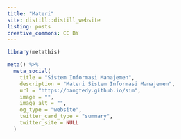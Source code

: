 ```yaml
---
title: "Materi"
site: distill::distill_website
listing: posts
creative_commons: CC BY
---
```


```r
library(metathis)

meta() %>%
  meta_social(
    title = "Sistem Informasi Manajemen",
    description = "Materi Sistem Informasi Manajemen",
    url = "https://bangtedy.github.io/sim",
    image = "",
    image_alt = "",
    og_type = "website",
    twitter_card_type = "summary",
    twitter_site = NULL
  )
```